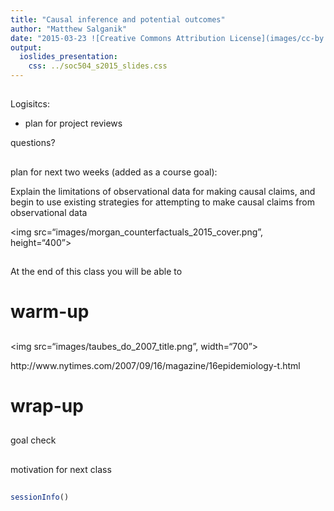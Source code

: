 ```yaml
---
title: "Causal inference and potential outcomes"
author: "Matthew Salganik"
date: "2015-03-23 ![Creative Commons Attribution License](images/cc-by.png)"
output: 
  ioslides_presentation:
    css: ../soc504_s2015_slides.css
---
```


##

Logisitcs:

- plan for project reviews

questions?

##

plan for next two weeks (added as a course goal):

Explain the limitations of observational data for making causal claims, and begin to use existing strategies for attempting to make causal claims from observational data


<img src="images/morgan_counterfactuals_2015_cover.png", height="400">

##

At the end of this class you will be able to


##

# warm-up

##

<img src="images/taubes_do_2007_title.png", width="700">

<div class="cite">
http://www.nytimes.com/2007/09/16/magazine/16epidemiology-t.html
</div>

##


# wrap-up

##

goal check

## 

motivation for next class

##

```r
sessionInfo()
```

